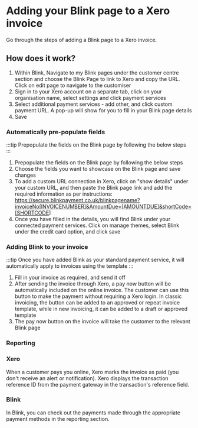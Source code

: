 # Adding your Blink page to a Xero invoice

Go through the steps of adding a Blink page to a Xero invoice.

## How does it work?

1. Within Blink, Navigate to my Blink pages under the customer centre section and choose the Blink Page to link to Xero and copy the URL. Click on edit page to navigate to the customiser
2. Sign in to your Xero account on a separate tab, click on your organisation name, select settings and click payment services
3. Select additional payment services - add other, and click custom payment URL. A pop-up will show for you to fill in your Blink page details
4. Save

### Automatically pre-populate fields


:::tip
Prepopulate the fields on the Blink page by following the below steps
:::

1. Prepopulate the fields on the Blink page by following the below steps
2. Choose the fields you want to showcase on the Blink page and save changes
3. To add a custom URL connection in Xero, click on "show details" under your custom URL, and then paste the Blink page link and add the required information as per instructions:  
   <https://secure.blinkpayment.co.uk/blinkpagename?invoiceNo[INVOICENUMBER]&AmountDue=[AMOUNTDUE]&shortCode=[SHORTCODE>]
4. Once you have filled in the details, you will find Blink under your connected payment services. Click on manage themes, select Blink under the credit card option, and click save

### Adding Blink to your invoice

:::tip
Once you have added Blink as your standard payment service, it will automatically apply to invoices using the template
:::

1. Fill in your invoice as required, and send it off
2. After sending the invoice through Xero, a pay now button will be automatically included on the online invoice. The customer can use this button to make the payment without requiring a Xero login. In classic invoicing, the button can be added to an approved or repeat invoice template, while in new invoicing, it can be added to a draft or approved template
3. The pay now button on the invoice will take the customer to the relevant Blink page

### Reporting

### Xero

When a customer pays you online, Xero marks the invoice as paid (you don't receive an alert or notification). Xero displays the transaction reference ID from the payment gateway in the transaction's reference field.

### Blink

In Blink, you can check out the payments made through the appropriate payment methods in the reporting section.

‍